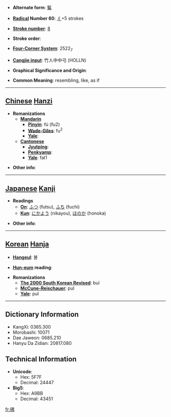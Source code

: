 * '''Alternate form''': [[髴]]

* '''[[Wiktionary:Chinese radical index| Radical]] Number 60''': [[Wiktionary:Chinese radical index 彳|彳]]+5 strokes

* '''[[Wiktionary:Chinese total strokes index|Stroke number]]''': [[Wiktionary:Chinese total strokes index 8|8]]

* '''Stroke order''': 

* '''[[Wiktionary:Chinese four corner index|Four-Corner System]]''': 2522<sub>7</sub>

* '''[[Wiktionary:Chinese Cangjie index|Cangjie input]]''': 竹人中中弓 (HOLLN)

* '''Graphical Significance and Origin''': 

* '''Common Meaning''': resembling, like, as if

----

== [[Chinese]] [[Hanzi]] ==

* '''Romanizations'''
** '''[[Mandarin]]'''
*** '''[[Pinyin]]''': fú (fu2)
*** '''[[Wade-Giles]]''': fu<sup>2</sup>
*** '''[[Yale]]''': 
** '''[[Cantonese]]'''
*** '''[[Jyutping]]''':
*** '''[[Penkyamp]]''': 
*** '''[[Yale]]''': fat1

* '''Other info''': 

----

== [[Japanese]] [[Kanji]] ==

* '''Readings'''
** '''[[On]]''': [[ふつ]] (futsu), [[ふち]] (fuchi)
** '''[[Kun]]''': [[にかよう]] (nikayou), [[ほのか]] (honoka)

* '''Other info''':  

----

== [[Korean]] [[Hanja]] ==

* '''[[Hangeul]]''': 불

* '''[[Hun-eum]] reading''': 

* '''Romanizations'''
** '''[[The 2000 South Korean Revised Romanization|The 2000 South Korean Revised]]''': bul
** '''[[McCune-Reischauer]]''': pul
** '''[[Yale]]''': pul

----

== Dictionary Information ==

* KangXi: 0365.300
* Morobashi: 10071
* Dae Jaweon: 0685.210
* Hanyu Da Zidian: 20817.080

== Technical Information ==

* '''Unicode''':
** Hex: 5F7F
** Decimal: 24447
* '''Big5''':
** Hex: A9BB
** Decimal: 43451

[[fr:彿]]